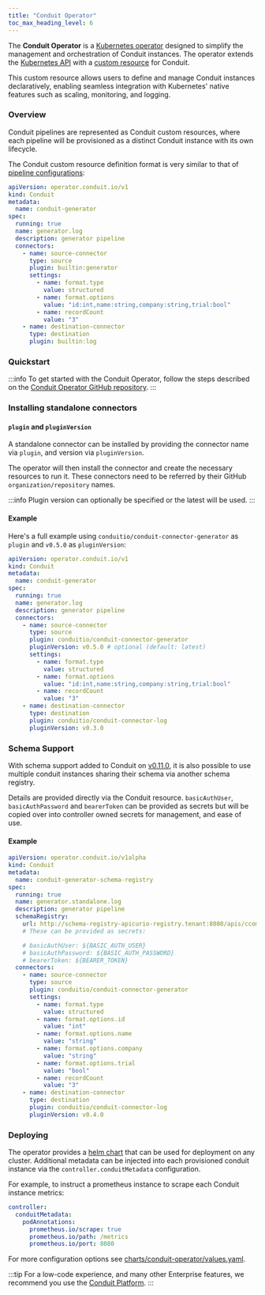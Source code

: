 ```yaml
---
title: "Conduit Operator"
toc_max_heading_level: 6
---
```


The **Conduit Operator** is a [Kubernetes operator](https://kubernetes.io/docs/concepts/extend-kubernetes/operator/) designed to simplify the management and orchestration of Conduit instances. The operator extends the [Kubernetes API](https://kubernetes.io/docs/concepts/overview/kubernetes-api/) with a [custom resource](https://kubernetes.io/docs/concepts/extend-kubernetes/api-extension/custom-resources/) for Conduit. 

This custom resource allows users to define and manage Conduit instances declaratively, enabling seamless integration with Kubernetes' native features such as scaling, monitoring, and logging.

### Overview

Conduit pipelines are represented as Conduit custom resources, where each pipeline will be provisioned 
as a distinct Conduit instance with its own lifecycle. 

The Conduit custom resource definition format is very similar to that of [pipeline configurations](/docs/using/pipelines/configuration-file):

```yaml
apiVersion: operator.conduit.io/v1
kind: Conduit
metadata:
  name: conduit-generator
spec:
  running: true
  name: generator.log
  description: generator pipeline
  connectors:
    - name: source-connector
      type: source
      plugin: builtin:generator
      settings:
        - name: format.type
          value: structured
        - name: format.options
          value: "id:int,name:string,company:string,trial:bool"
        - name: recordCount
          value: "3"
    - name: destination-connector
      type: destination
      plugin: builtin:log
```

### Quickstart

:::info
To get started with the Conduit Operator, follow the steps described on the [Conduit Operator GitHub repository](https://github.com/ConduitIO/conduit-operator).
:::

### Installing standalone connectors

#### `plugin` and `pluginVersion`

A standalone connector can be installed by providing the connector name via `plugin`, and version via `pluginVersion`. 

The operator will then install the connector and create the necessary resources to run it. These connectors need to be referred by their GitHub `organization/repository` names.

:::info
Plugin version can optionally be specified or the latest will be used. 
:::

#### Example

Here's a full example using `conduitio/conduit-connector-generator` as `plugin` and `v0.5.0` as `pluginVersion`:

```yaml
apiVersion: operator.conduit.io/v1
kind: Conduit
metadata:
  name: conduit-generator
spec:
  running: true
  name: generator.log
  description: generator pipeline
  connectors:
    - name: source-connector
      type: source
      plugin: conduitio/conduit-connector-generator
      pluginVersion: v0.5.0 # optional (default: latest)
      settings:
        - name: format.type
          value: structured
        - name: format.options
          value: "id:int,name:string,company:string,trial:bool"
        - name: recordCount
          value: "3"
    - name: destination-connector
      type: destination
      plugin: conduitio/conduit-connector-log
      pluginVersion: v0.3.0
```

### Schema Support

With schema support added to Conduit on [v0.11.0](/changelog/2024-08-19-conduit-0-11-0-release), it is also possible to use multiple conduit instances sharing their schema via another schema registry.

Details are provided directly via the Conduit resource. `basicAuthUser`, `basicAuthPassword` and `bearerToken` can be provided as secrets but will be copied over into controller owned secrets for management, and ease of use.

#### Example

```yaml
apiVersion: operator.conduit.io/v1alpha
kind: Conduit
metadata:
  name: conduit-generator-schema-registry
spec:
  running: true
  name: generator.standalone.log
  description: generator pipeline
  schemaRegistry:
    url: http://schema-registry-apicurio-registry.tenant:8080/apis/ccompat/v7
    # These can be provided as secrets:

    # basicAuthUser: ${BASIC_AUTH_USER}
    # basicAuthPassword: ${BASIC_AUTH_PASSWORD}
    # bearerToken: ${BEARER_TOKEN}
  connectors:
    - name: source-connector
      type: source
      plugin: conduitio/conduit-connector-generator
      settings:
        - name: format.type
          value: structured
        - name: format.options.id
          value: "int"
        - name: format.options.name
          value: "string"
        - name: format.options.company
          value: "string"
        - name: format.options.trial
          value: "bool"
        - name: recordCount
          value: "3"
    - name: destination-connector
      type: destination
      plugin: conduitio/conduit-connector-log
      pluginVersion: v0.4.0
```

### Deploying

The operator provides a [helm chart](https://github.com/ConduitIO/conduit-operator/blob/main/charts/conduit-operator) that can be used for deployment on any cluster. Additional metadata can be injected into each provisioned conduit instance via the `controller.conduitMetadata` configuration.

For example, to instruct a prometheus instance to scrape each Conduit instance metrics:

```yaml
controller:
  conduitMetadata:
    podAnnotations:
      prometheus.io/scrape: true
      prometheus.io/path: /metrics
      prometheus.io/port: 8080
```

For more configuration options see [charts/conduit-operator/values.yaml](https://github.com/ConduitIO/conduit-operator/blob/main/charts/conduit-operator/values.yaml).

:::tip
For a low-code experience, and many other Enterprise features, we recommend you use the [Conduit Platform](https://meroxa.io).
:::
